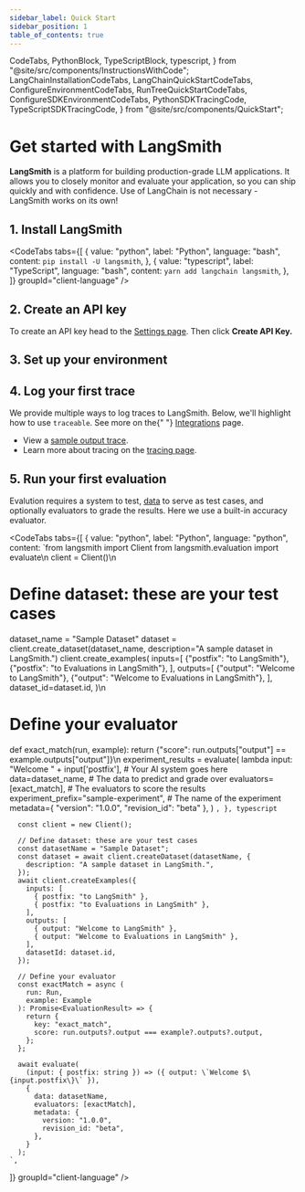 ```yaml
---
sidebar_label: Quick Start
sidebar_position: 1
table_of_contents: true
---
```


  CodeTabs,
  PythonBlock,
  TypeScriptBlock,
  typescript,
} from "@site/src/components/InstructionsWithCode";
  LangChainInstallationCodeTabs,
  LangChainQuickStartCodeTabs,
  ConfigureEnvironmentCodeTabs,
  RunTreeQuickStartCodeTabs,
  ConfigureSDKEnvironmentCodeTabs,
  PythonSDKTracingCode,
  TypeScriptSDKTracingCode,
} from "@site/src/components/QuickStart";

# Get started with LangSmith

**LangSmith** is a platform for building production-grade LLM applications. It allows you to closely monitor and evaluate your application, so you can ship quickly and with confidence. Use of LangChain is not necessary - LangSmith works on its own!

## 1. Install LangSmith

<CodeTabs
  tabs={[
    {
      value: "python",
      label: "Python",
      language: "bash",
      content: `pip install -U langsmith`,
    },
    {
      value: "typescript",
      label: "TypeScript",
      language: "bash",
      content: `yarn add langchain langsmith`,
    },
  ]}
  groupId="client-language"
/>

## 2. Create an API key

To create an API key head to the [Settings page](https://smith.langchain.com/settings). Then click **Create API Key.**

## 3. Set up your environment

<ConfigureSDKEnvironmentCodeTabs />

## 4. Log your first trace

<p>
  We provide multiple ways to log traces to LangSmith. Below, we'll highlight
  how to use <code>traceable</code>. See more on the{" "}
  <a href="./tracing/integrations">Integrations</a> page.
</p>
<CodeTabs
  tabs={[
    {
      value: "python",
      label: "Python",
      language: "python",
      content: PythonSDKTracingCode(),
    },
    {
      value: "typescript",
      label: "TypeScript",
      language: "typescript",
      content: TypeScriptSDKTracingCode(),
    },
  ]}
  groupId="client-language"
/>

- View a [sample output trace](https://smith.langchain.com/public/b37ca9b1-60cd-4a2a-817e-3c4e4443fdc0/r).
- Learn more about tracing on the [tracing page](/tracing).

## 5. Run your first evaluation

Evalution requires a system to test, [data](evaluation/faq) to serve as test cases, and optionally evaluators to grade the results. Here we use a built-in accuracy evaluator.

<CodeTabs
  tabs={[
    {
      value: "python",
      label: "Python",
      language: "python",
      content: `from langsmith import Client
from langsmith.evaluation import evaluate\n
client = Client()\n
# Define dataset: these are your test cases
dataset_name = "Sample Dataset"
dataset = client.create_dataset(dataset_name, description="A sample dataset in LangSmith.")
client.create_examples(
    inputs=[
        {"postfix": "to LangSmith"},
        {"postfix": "to Evaluations in LangSmith"},
    ],
    outputs=[
        {"output": "Welcome to LangSmith"},
        {"output": "Welcome to Evaluations in LangSmith"},
    ],
    dataset_id=dataset.id,
)\n
# Define your evaluator
def exact_match(run, example):
    return {"score": run.outputs["output"] == example.outputs["output"]}\n
experiment_results = evaluate(
    lambda input: "Welcome " + input['postfix'], # Your AI system goes here
    data=dataset_name, # The data to predict and grade over
    evaluators=[exact_match], # The evaluators to score the results
    experiment_prefix="sample-experiment", # The name of the experiment
    metadata={
      "version": "1.0.0",
      "revision_id": "beta"
    },
)
`,
    },
    typescript`
      
      const client = new Client();
      
      // Define dataset: these are your test cases
      const datasetName = "Sample Dataset";
      const dataset = await client.createDataset(datasetName, {
        description: "A sample dataset in LangSmith.",
      });
      await client.createExamples({
        inputs: [
          { postfix: "to LangSmith" },
          { postfix: "to Evaluations in LangSmith" },
        ],
        outputs: [
          { output: "Welcome to LangSmith" },
          { output: "Welcome to Evaluations in LangSmith" },
        ],
        datasetId: dataset.id,
      });
      
      // Define your evaluator
      const exactMatch = async (
        run: Run,
        example: Example
      ): Promise<EvaluationResult> => {
        return {
          key: "exact_match",
          score: run.outputs?.output === example?.outputs?.output,
        };
      };
      
      await evaluate(
        (input: { postfix: string }) => ({ output: \`Welcome $\{input.postfix\}\` }),
        {
          data: datasetName,
          evaluators: [exactMatch],
          metadata: {
            version: "1.0.0",
            revision_id: "beta",
          },
        }
      );
    `,
  ]}
  groupId="client-language"
/>
